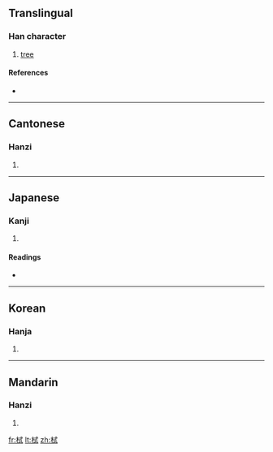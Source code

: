 ==Translingual==

===Han character===
{{Han char|rn=75|rad=木|as=06|sn=10|four=4394<sub>0</sub>|canj=木戈心一 (DIPM)}}

# [[tree]]

====References====
* {{Han ref|kx=0524.100|dkj=14748|dj=0912.110|hdz=21192.070|uh=683B|ud=26683|bh=D1DE|bd=53726}}

----

==Cantonese==

===Hanzi===
{{yue-hanzi|jyut=|y=chik1}}

# {{defn|Cantonese|sort=木06}}

----

==Japanese==

===Kanji===
{{ja-kanji|grade=|rs=木06}}

# {{defn|Japanese|sort=木06}}

====Readings====
* {{ja-readings|on=[[ちょく]] (choku), [[ちき]] (chiki), [[しょく]] (shoku), [[しき]] (shiki)|kun=}}

----

==Korean==

===Hanja===
{{ko-hanja|hangeul=식|eumhun=|rv=sik|mr=sik|y=sik}}

# {{defn|Korean|sort=木06}}

----

==Mandarin==

===Hanzi===
{{cmn-hanzi|pin=[[chì]] ([[chi4]])|wg=ch'ih<sup>4</sup>}}

# {{defn|Mandarin|sort=木06}}

[[fr:栻]]
[[lt:栻]]
[[zh:栻]]